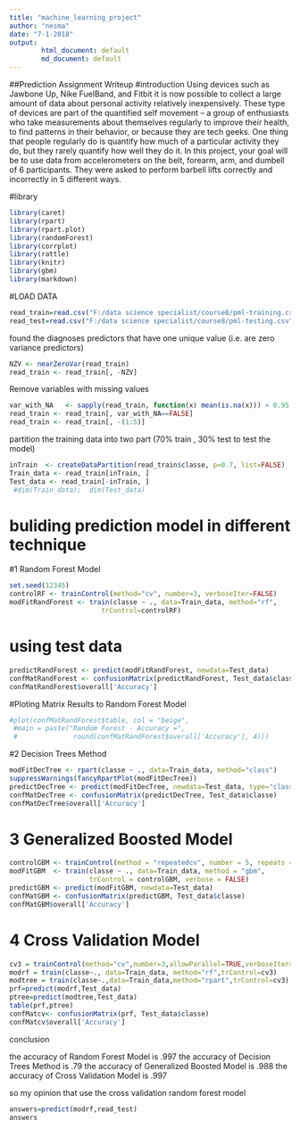 ---
title: "machine_learning_project"
author: "nesma"
date: "7-1-2018"
output: 
        html_document: default
        md_document: default
---

##Prediction Assignment Writeup
#introduction
Using devices such as Jawbone Up, Nike FuelBand, and Fitbit it is now possible to collect a large amount of data about personal activity relatively inexpensively. These type of devices are part of the quantified self movement – a group of enthusiasts who take measurements about themselves regularly to improve their health, to find patterns in their behavior, or because they are tech geeks. One thing that people regularly do is quantify how much of a particular activity they do, but they rarely quantify how well they do it. In this project, your goal will be to use data from accelerometers on the belt, forearm, arm, and dumbell of 6 participants. They were asked to perform barbell lifts correctly and incorrectly in 5 different ways.


#library
```{r   echo=TRUE,message=FALSE,warning=FALSE}
library(caret)
library(rpart)
library(rpart.plot)
library(randomForest)
library(corrplot)
library(rattle)
library(knitr)
library(gbm)
library(markdown)
```
#LOAD DATA
```{r   echo=TRUE,message=FALSE,warning=FALSE}
read_train=read.csv("F:/data science specialist/course8/pml-training.csv")
read_test=read.csv("F:/data science specialist/course8/pml-testing.csv")

```
 

found the diagnoses predictors that have one unique value (i.e. are zero variance predictors)
```{r}
NZV <- nearZeroVar(read_train)
read_train <- read_train[, -NZV]
```

Remove variables with missing values
```{r}
var_with_NA   <- sapply(read_train, function(x) mean(is.na(x))) > 0.95
read_train <- read_train[, var_with_NA==FALSE]
read_train <- read_train[, -(1:5)]
```

partition the training data into two part (70% train , 30% test to test the model)
```{r }
inTrain  <- createDataPartition(read_train$classe, p=0.7, list=FALSE)
Train_data <- read_train[inTrain, ]
Test_data <- read_train[-inTrain, ]
 #dim(Train_data);  dim(Test_data)
```

# buliding prediction model in different technique
#1 Random Forest Model
```{r}
set.seed(12345)
controlRF <- trainControl(method="cv", number=3, verboseIter=FALSE)
modFitRandForest <- train(classe ~ ., data=Train_data, method="rf",
                       trControl=controlRF)
```
# using test data
```{r}
predictRandForest <- predict(modFitRandForest, newdata=Test_data)
confMatRandForest <- confusionMatrix(predictRandForest, Test_data$classe)
confMatRandForest$overall['Accuracy']
```
#Ploting Matrix Results to Random Forest Model
```{r}
#plot(confMatRandForest$table, col = "beige",
 #main = paste("Random Forest - Accuracy =",
 #              round(confMatRandForest$overall['Accuracy'], 4)))
```

#2 Decision Trees Method
```{r}
modFitDecTree <- rpart(classe ~ ., data=Train_data, method="class")
suppressWarnings(fancyRpartPlot(modFitDecTree))
predictDecTree <- predict(modFitDecTree, newdata=Test_data, type="class")
confMatDecTree <- confusionMatrix(predictDecTree, Test_data$classe)
confMatDecTree$overall['Accuracy']
```

# 3 Generalized Boosted Model
```{r}
controlGBM <- trainControl(method = "repeatedcv", number = 5, repeats = 1)
modFitGBM  <- train(classe ~ ., data=Train_data, method = "gbm",
                    trControl = controlGBM, verbose = FALSE)
predictGBM <- predict(modFitGBM, newdata=Test_data)
confMatGBM <- confusionMatrix(predictGBM, Test_data$classe)
confMatGBM$overall['Accuracy']
```
# 4 Cross Validation Model
```{r}
cv3 = trainControl(method="cv",number=3,allowParallel=TRUE,verboseIter=TRUE)
modrf = train(classe~., data=Train_data, method="rf",trControl=cv3)
modtree = train(classe~.,data=Train_data,method="rpart",trControl=cv3)
prf=predict(modrf,Test_data)
ptree=predict(modtree,Test_data)
table(prf,ptree)
confMatcv<- confusionMatrix(prf, Test_data$classe)
confMatcv$overall['Accuracy']
```
conclusion 

the accuracy of Random Forest Model is .997
the accuracy of  Decision Trees Method is .79
the accuracy of Generalized Boosted Model is .988
the accuracy of Cross Validation Model is .997

so my opinion that use the cross validation random forest model

```{r}
answers=predict(modrf,read_test)
answers
```
